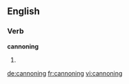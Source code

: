 
==English==

===Verb===
'''cannoning'''

# {{present participle of|[[cannon]]}}

[[de:cannoning]]
[[fr:cannoning]]
[[vi:cannoning]]